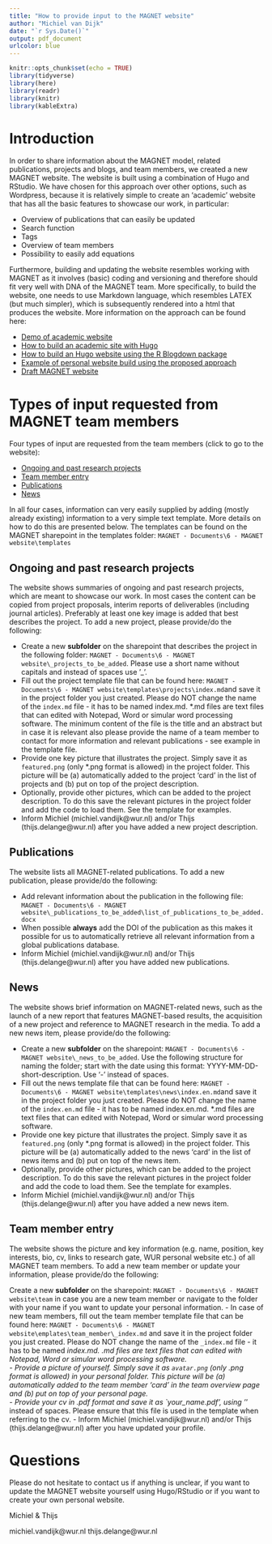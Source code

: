 ```yaml
---
title: "How to provide input to the MAGNET website"
author: "Michiel van Dijk"
date: "`r Sys.Date()`"
output: pdf_document
urlcolor: blue
---
```


```r
knitr::opts_chunk$set(echo = TRUE)
library(tidyverse)
library(here)
library(readr)
library(knitr)
library(kableExtra)
```

# Introduction

In order to share information about the MAGNET model, related publications, projects and blogs, and team members, we created a new MAGNET website. The website is built using a combination of Hugo and RStudio. We have chosen for this approach over other options, such as Wordpress, because it is relatively simple to create an 'academic' website that has all the basic features to showcase our work, in particular:

- Overview of publications that can easily be updated
- Search function
- Tags
- Overview of team members
- Possibility to easily add equations

Furthermore, building and updating the website resembles working with MAGNET as it involves (basic) coding and versioning and therefore should fit very well with DNA of the MAGNET team. More specifically, to build the website, one needs to use Markdown language, which resembles LATEX (but much simpler), which is subsequently rendered into a html that produces the website. More information on the approach can be found here:

- [Demo of academic website](https://themes.gohugo.io/theme/academic/)
- [How to build an academic site with Hugo](https://wowchemy.com/)
- [How to build an Hugo website using the R Blogdown package](https://bookdown.org/yihui/blogdown/)
- [Example of personal website build using the proposed approach](https://www.michielvandijk.org/)
- [Draft MAGNET website](https://magnet-model.netlify.app/)


# Types of input requested from MAGNET team members

Four types of input are requested from the team members (click to go to the website):

- [Ongoing and past research projects](https://www.magnet-model.eu/projects/)
- [Team member entry](https://www.magnet-model.eu/team/)
- [Publications](https://www.magnet-model.eu/publication/)
- [News](https://www.magnet-model.eu/post/)

In all four cases, information can very easily supplied by adding (mostly already existing) information to a very simple text template. More details on how to do this are presented below. The templates can be found on the MAGNET sharepoint in the templates folder: `MAGNET - Documents\6 - MAGNET website\templates`


## Ongoing and past research projects

The website shows summaries of ongoing and past research projects, which are meant to showcase our work. In most cases the content can be copied from project proposals, interim reports of deliverables (including journal articles). Preferably at least one key image is added that best describes the project. To add a new project, please provide/do the following:

- Create a new __subfolder__ on the sharepoint that describes the project in the following folder: `MAGNET - Documents\6 - MAGNET website\_projects_to_be_added`. Please use a short name without capitals and instead of spaces use '_'.
- Fill out the project template file that can be found here: `MAGNET - Documents\6 - MAGNET website\templates\projects\index.md`and save it in the project folder you just created. Please do NOT change the name of the `index.md` file - it has to be named index.md. *.md files are text files that can edited with Notepad, Word or simular word processing software. The minimum content of the file is the title and an abstract but in case it is relevant also please provide the name of a team member to contact for more information and relevant publications - see example in the template file. 
- Provide one key picture that illustrates the project. Simply save it as `featured.png` (only *.png format is allowed) in the project folder. This picture will be (a) automatically added to the project 'card' in the list of projects and (b) put on top of the project description.  
- Optionally, provide other pictures, which can be added to the project description. To do this save the relevant pictures in the project folder and add the code to load them. See the template for examples.
- Inform Michiel (michiel.vandijk@wur.nl) and/or Thijs (thijs.delange@wur.nl) after you have added a new project description.


## Publications

The website lists all MAGNET-related publications. To add a new publication, please provide/do the following:

- Add relevant information about the publication in the following file: `MAGNET - Documents\6 - MAGNET website\_publications_to_be_added\list_of_publications_to_be_added.docx`
- When possible __always__ add the DOI of the publication as this makes it possible for us to automatically retrieve all relevant information from a global publications database. 
- Inform Michiel (michiel.vandijk@wur.nl) and/or Thijs (thijs.delange@wur.nl) after you have added new publications.


## News

The website shows brief information on MAGNET-related news, such as the launch of a new report that features MAGNET-based results, the acquisition of a new project and reference to MAGNET research in the media. To add a new news item, please provide/do the following:

- Create a new __subfolder__ on the sharepoint: `MAGNET - Documents\6 - MAGNET website\_news_to_be_added`. Use the following structure for naming the folder; start with the date using this format: YYYY-MM-DD-short-description. Use '-' instead of spaces.
- Fill out the news template file that can be found here: `MAGNET - Documents\6 - MAGNET website\templates\news\index.en.md`and save it in the project folder you just created. Please do NOT change the name of the `index.en.md` file - it has to be named index.en.md. *.md files are text files that can edited with Notepad, Word or simular word processing software.  
- Provide one key picture that illustrates the project. Simply save it as `featured.png` (only *.png format is allowed) in the project folder. This picture will be (a) automatically added to the news 'card' in the list of news items and (b) put on top of the news item.  
- Optionally, provide other pictures, which can be added to the project description. To do this save the relevant pictures in the project folder and add the code to load them. See the template for examples.
- Inform Michiel (michiel.vandijk@wur.nl) and/or Thijs (thijs.delange@wur.nl) after you have added a new news item.



## Team member entry

The website shows the picture and key information (e.g. name, position, key interests, bio, cv, links to research gate, WUR personal website etc.) of all MAGNET team members. To add a new team member or update your information, please provide/do the following:

Create a new __subfolder__ on the sharepoint: `MAGNET - Documents\6 - MAGNET website\team` in case you are a new team member or navigate to the folder with your name if you want to update your personal information. 
- In case of new team members, fill out the team member template file that can be found here: `MAGNET - Documents\6 - MAGNET website\emplates\team_member\_index.md` and save it in the project folder you just created. Please do NOT change the name of the `_index.md` file - it has to be named _index.md. *.md files are text files that can edited with Notepad, Word or simular word processing software.  
- Provide a picture of yourself. Simply save it as `avatar.png` (only *.png format is allowed) in your personal folder. This picture will be (a) automatically added to the team member 'card' in the team overview page and (b) put on top of your personal page.  
- Provide your cv in .pdf format and save it as `your_name.pdf', using '_' instead of spaces. Please ensure that this file is used in the template when referring to the cv. 
- Inform Michiel (michiel.vandijk@wur.nl) and/or Thijs (thijs.delange@wur.nl) after you have updated your profile.


# Questions

Please do not hesitate to contact us if anything is unclear, if you want to update the MAGNET website yourself using Hugo/RStudio or if you want to create your own personal website.

Michiel & Thijs

michiel.vandijk@wur.nl
thijs.delange@wur.nl




